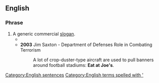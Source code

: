 ==English==

===Phrase===
{{en-phrase|[[eat|Eat]] [[at]] [[Joe's]]}}

# A generic commercial [[slogan]].
#* {{quote-book
|title=Academic American Encyclopedia
|year=1996
|page=332
|url=http://books.google.com/books?id=bOBEAAAAMAAJ
|isbn=0717220605
|author=Grolier
|indent2=*:
|passage=For most of the inhabitants of most parts of the world today, the notion of costume begins and often ends with some variant of "'''Eat at Joe's'''."}}
#* '''2003''' Jim Saxton - Department of Defenses Role in Combating Terrorism
#*: A lot of crop-duster-type aircraft are used to pull banners around football stadiums: '''Eat at Joe's'''.

[[Category:English sentences]]
[[Category:English terms spelled with ']]